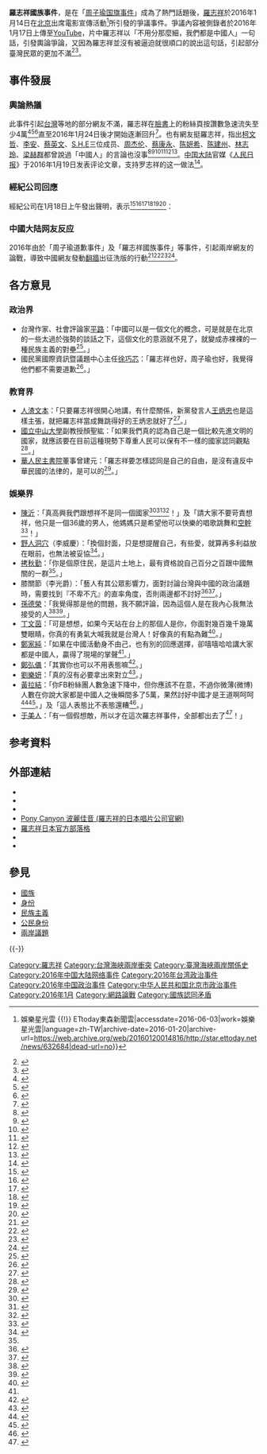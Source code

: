 '''羅志祥國族事件'''，是在「[[周子瑜国旗事件|周子瑜国旗事件]]」成為了熱門話題後，[[羅志祥|羅志祥]]於2016年1月14日在[[北京|北京]]出席電影宣傳活動<ref>{{Cite web|url=http://star.ettoday.net/news/632684|title=羅志祥「我們都是中國人！」　大陸出席活動影片瘋傳 {{!}} 娛樂星光雲 {{!}} ETtoday東森新聞雲|accessdate=2016-06-03|work=娛樂星光雲|language=zh-TW|archive-date=2016-01-20|archive-url=https://web.archive.org/web/20160120014816/http://star.ettoday.net/news/632684|dead-url=no}}</ref>所引發的爭議事件。爭議內容被側錄者於2016年1月17日上傳至[[YouTube|YouTube]]，片中羅志祥以「不用分那麼細，我們都是中國人」一句話，引發輿論爭論，又因為羅志祥並沒有被逼迫就很順口的說出這句話，引起部分臺灣民眾的更加不滿<ref>{{cite news |url= http://ent.ltn.com.tw/news/breakingnews/1576681 |title= 小豬發聲明表立場 陳沂酸任性中年大叔 |publisher= 自由時報 |date= 2016-01-18 |author= 陳昱均 |accessdate= 2016-01-20 |archive-date= 2016-01-21 |archive-url= https://web.archive.org/web/20160121185409/http://ent.ltn.com.tw/news/breakingnews/1576681 |dead-url= no }}</ref><ref>{{cite news |url = http://star.ettoday.net/news/632684 |title = 羅志祥「我們都是中國人！」　大陸出席活動影片瘋傳 |publisher = 東森新聞 |date = 2016-01-18 |author = 吳睿慈 |accessdate = 2016-01-20 |archive-date = 2016-01-20 |archive-url = https://web.archive.org/web/20160120014816/http://star.ettoday.net/news/632684 |dead-url = no }}</ref>。

== 事件發展 ==
=== 輿論熱議 ===
此事件引起[[台灣|台灣]]等地的部分網友不滿，羅志祥在[[臉書|臉書]]上的粉絲頁按讚數急速流失至少4萬<ref>{{cite news |url= http://www.appledaily.com.tw/realtimenews/article/new/20160118/777572/ |title= 【更新】「我是中國人」發酵　羅志祥粉絲數狂瀉 |publisher= 蘋果日報 |date= 2016-01-18 |author= 葉國吏 |accessdate= 2016-01-20 |archive-date= 2016-01-20 |archive-url= https://web.archive.org/web/20160120195453/http://www.appledaily.com.tw/realtimenews/article/new/20160118/777572 |dead-url= no }}</ref><ref>{{cite news |url= http://www.chinatimes.com/realtimenews/20160118001405-260404 |title= 羅志祥稱中國人 批評灌爆臉書 |publisher= 中國時報 |date= 2016-01-18 |author= 周郁蘋 |accessdate= 2016-01-20 |archive-date= 2016-01-20 |archive-url= https://web.archive.org/web/20160120210402/http://www.chinatimes.com/realtimenews/20160118001405-260404 |dead-url= no }}</ref><ref>{{cite news |url= http://www.appledaily.com.tw/realtimenews/article/new/20160118/777555/ |title= 【有片】羅志祥自稱「中國人」引爆戰火　台灣網友圍剿 |publisher= 蘋果日報 |date= 2016-01-18 |author= 葉國吏 |accessdate= 2016-01-20 |archive-date= 2016-01-20 |archive-url= https://web.archive.org/web/20160120212357/http://www.appledaily.com.tw/realtimenews/article/new/20160118/777555/ |dead-url= no }}</ref>直至2016年1月24日後才開始逐漸回升<ref>{{Cite web|url=http://www.nextmag.com.tw/breaking-news/people/20160124/33720727|title=【週六大明星】羅志祥止血奏效　粉絲回籠不必怕|accessdate=2016-06-03|work=Next Magazine TW|language=zh-TW|archive-date=2016-06-30|archive-url=https://web.archive.org/web/20160630025911/http://www.nextmag.com.tw/breaking-news/people/20160124/33720727|dead-url=no}}</ref>。也有網友挺羅志祥，指出[[柯文哲|柯文哲]]、[[李安|李安]]、[[蔡英文|蔡英文]]、[[S.H.E|S.H.E]]三位成员、[[周杰伦|周杰伦]]、[[蔡康永|蔡康永]]、[[陈妍希|陈妍希]]、[[陈建州|陈建州]]、[[林志玲|林志玲]]、[[梁赫群|梁赫群]]都曾說過「中國人」的言論也沒事<ref name = L950357>{{cite news |url= http://news.ltn.com.tw/news/life/paper/950357 |title= 小豬自稱中國人 臉書粉絲人數急掉 |publisher= 自由時報 |date= 2016-01-19 |author= 陳慧玲、蔡琛儀、鍾智凱 |accessdate= 2016-01-22 |archive-date= 2021-03-27 |archive-url= https://web.archive.org/web/20210327013900/https://news.ltn.com.tw/news/life/paper/950357 |dead-url= no }}</ref><ref>{{cite news |url= http://www.chinatimes.com/newspapers/20160119000745-260112 |title= 「我是中國人」李安柯P都說過 小豬經紀人：泛指大中華 |publisher= 中國時報 |date= 2016-01-19 |author= 尤嬿妮、吳禮強 |accessdate= 2016-01-23 |archive-date= 2018-06-22 |archive-url= https://web.archive.org/web/20180622055958/http://www.chinatimes.com/newspapers/20160119000745-260112 |dead-url= no }}</ref><ref>{{cite news |url= http://www.appledaily.com.tw/appledaily/article/headline/20160119/37019677 |title= 小豬自稱中國人 網友譙翻 |publisher= 蘋果日報 |date= 2016-01-19 |author= 林丞偉 |accessdate= 2016-01-22 |archive-date= 2017-03-05 |archive-url= https://web.archive.org/web/20170305125902/http://www.appledaily.com.tw/appledaily/article/headline/20160119/37019677/ |dead-url= no }}</ref><ref>{{cite news |url= http://www.appledaily.com.tw/realtimenews/article/entertainment/20160118/777699 |title= 【有片】不只小豬　周董李安都曾自稱「中國人」 |publisher= 蘋果日報 |date= 2016-01-18 |author= 林丞偉 |accessdate= 2016-01-22 |archive-date= 2017-03-05 |archive-url= https://web.archive.org/web/20170305003056/http://www.appledaily.com.tw/realtimenews/article/entertainment/20160118/777699 |dead-url= no }}</ref><ref>{{cite news |url= http://star.ettoday.net/news/632855 |title= 羅志祥「我們是中國人」遭疑造假　受訪完整影片曝光！ |publisher= 東森新聞 |date= 2016-01-18 |author= 許瑞麟 |accessdate= 2016-01-21 |archive-date= 2018-10-05 |archive-url= https://web.archive.org/web/20181005153512/https://star.ettoday.net/news/632855 |dead-url= no }}</ref><ref>{{cite news |url= http://www.appledaily.com.tw/realtimenews/article/new/20160118/777766/ |title= 志祥「我們都是中國人」　原版影片曝光 |publisher= 蘋果日報 |date= 2016-01-18 |author= 葉國吏 |accessdate= 2016-01-20 |archive-date= 2017-09-17 |archive-url= https://web.archive.org/web/20170917043156/http://www.appledaily.com.tw/realtimenews/article/new/20160118/777766 |dead-url= no }}</ref>。[[中国大陆|中国大陆]]官媒《[[人民日报|人民日报]]》于2016年1月19日发表评论文章，支持罗志祥的这一做法<ref>{{cite news |author=王平 |title=“我是中国人”何错之有？ |url=http://paper.people.com.cn/rmrbhwb/html/2016-01/19/content_1648783.htm |accessdate=2020-04-24 |work=人民日报海外版 |date=2016-01-19 |archive-url=https://web.archive.org/web/20190817042744/http://paper.people.com.cn/rmrbhwb/html/2016-01/19/content_1648783.htm |archive-date=2019-08-17 |dead-url=yes }}</ref>。

=== 經紀公司回應===
經紀公司在1月18日上午發出聲明，表示<ref>{{cite news |url= http://www.chinatimes.com/realtimenews/20160118002468-260404 |title= 自稱中國人被譙翻 羅志祥：只想認真做好表演 |publisher= 中國時報 |date= 2016-01-18 |author= 周郁蘋 |accessdate= 2016-01-20 |archive-date= 2017-03-05 |archive-url= https://web.archive.org/web/20170305002820/http://www.chinatimes.com/realtimenews/20160118002468-260404 |dead-url= no }}</ref><ref>{{cite news |url= http://www.cna.com.tw/news/firstnews/201601185013-1.aspx |title= 經紀公司：羅志祥是台灣人也是中國人 |publisher= 中央社 |date= 2016-01-18 |author= 王靖怡 |accessdate= 2016-01-20 |archive-date= 2016-01-20 |archive-url= https://web.archive.org/web/20160120203610/http://www.cna.com.tw/news/firstnews/201601185013-1.aspx |dead-url= no }}</ref><ref>{{cite news |url= http://star.ettoday.net/news/632831 |title= 羅志祥「我們都是中國人」　經紀公司急發聲明 |publisher= 東森新聞 |date= 2016-01-18 |author= 林政平 |accessdate= 2016-01-21 |archive-date= 2019-08-18 |archive-url= https://web.archive.org/web/20190818125735/https://star.ettoday.net/news/632831 |dead-url= no }}</ref><ref>{{cite news |url= http://udn.com/news/story/7260/1450183 |title= 「我們都是中國人」惹議 羅志祥遭網攻 |publisher= 聯合報 |date= 2016-01-18 |author= 袁世珮 |accessdate= 2016-01-21 |archive-date= 2016-03-16 |archive-url= https://web.archive.org/web/20160316104826/http://udn.com/news/story/7260/1450183 |dead-url= no }}</ref><ref>{{cite news |url= http://www.cna.com.tw/news/amov/201601190199-1.aspx |title= 羅志祥臉書持續發燒 粉絲心碎 |publisher= 中央社 |date= 2016-01-19 |author= 黃旭昇 |accessdate= 2016-01-21 |archive-date= 2017-03-07 |archive-url= https://web.archive.org/web/20170307050618/http://www.cna.com.tw/news/amov/201601190199-1.aspx |dead-url= no }}</ref><ref>{{cite news |url= http://ent.ltn.com.tw/news/breakingnews/1576363 |title= 言論挨轟 羅志祥：盼表演歸表演政治歸政治 |publisher= 自由時報 |date= 2016-01-18 |author= 陳慧玲 |accessdate= 2016-01-22 |archive-date= 2019-08-18 |archive-url= https://web.archive.org/web/20190818125734/https://ent.ltn.com.tw/news/breakingnews/1576363 |dead-url= no }}</ref>：
{{Quotation|小豬是土生土長的[[臺灣人|臺灣人]]，但也是受[[中華文化|中華文化]]教育長大的[[中國人|中國人]]。試問在台灣長大的同輩或長輩，誰不是呢？[[兩岸關係|兩岸關係]]如果連政治人物都還不能解決，就不要再問這些不過只想做好表演的藝人了，他們如果回答得出來，兩岸問題就沒有那麼難了。不是嗎？小豬只是想認真做好表演的人，請大家讓表演歸表演，政治歸政治吧，謝謝大家。|天地合娛樂公司<ref>{{cite news|url= http://udn.com/news/story/8/1449831 |archiveurl=https://web.archive.org/web/20160314054555/http://udn.com/news/story/8/1449831|archivedate=2016-03-14|title= 經紀公司稱：羅志祥受中華文化教育長大 |publisher= 聯合報 |date= 2016-01-18 |author= 袁世珮 |accessdate= 2016-01-20}}</ref>}}

=== 中國大陆网友反应 ===
{{See|2016年中国大陆网友“出征”Facebook事件}}

2016年由於「周子瑜道歉事件」及「羅志祥國族事件」等事件，引起兩岸網友的論戰，導致中國網友發動[[翻牆|翻牆]]出征洗版的行動<ref>{{cite news |url= http://www.ettoday.net/news/20160122/635550.htm |title= 「和田教授」新見解奇襲帝吧　網友：大陸封網用心良苦 |publisher= 東森新聞 |date= 2016-01-22 |author= 林彥臣 |accessdate= 2016-01-22 |archive-date= 2016-01-23 |archive-url= https://web.archive.org/web/20160123180114/http://www.ettoday.net/news/20160122/635550.htm |dead-url= no }}</ref><ref>{{cite news |url= http://www.chinatimes.com/realtimenews/20160120005228-260409 |title= 大陸「帝吧」今晚7點出征FB 嗆攻陷台媒粉絲團 |publisher= 中國時報 |date= 2016-01-20 |author= 莊智勝 |accessdate= 2016-01-22 |archive-date= 2016-01-22 |archive-url= https://web.archive.org/web/20160122095407/http://www.chinatimes.com/realtimenews/20160120005228-260409 |dead-url= no }}</ref><ref>{{cite news |url= http://www.chinatimes.com/realtimenews/20160120005734-260409 |title= 「帝吧」網軍進攻失利？ 戰況直播遭封鎖 |publisher= 中國時報 |date= 2016-01-20 |author= 莊智勝 |accessdate= 2016-01-22 |archive-date= 2016-01-22 |archive-url= https://web.archive.org/web/20160122105841/http://www.chinatimes.com/realtimenews/20160120005734-260409 |dead-url= no }}</ref><ref>{{cite news |url= http://news.ltn.com.tw/news/life/paper/950974 |title= 中國網軍攻擊媒體、名人臉書 惡言洗版 |publisher= 自由時報 |date= 2016-01-21 |authors= 陳炳宏、黃以敬、陳慧萍 |accessdate= 2016-01-21 |archive-date= 2016-01-22 |archive-url= https://web.archive.org/web/20160122105240/http://news.ltn.com.tw/news/life/paper/950974 |dead-url= no }}</ref>。

== 各方意見 ==
=== 政治界 ===
* 台灣作家、社會評論家[[平路|平路]]：「中國可以是一個文化的概念，可是就是在北京的一些太過於強勢的談話之下，這個文化的意涵就不見了，就變成赤裸裸的一種民族主義的對壘<ref>{{cite news |url = http://www.ntdtv.com.tw/b5/20160123/video/164637.html |title = 這句「我是中國人」 為何榮光不再？ |publisher = 新唐人亞太台 |date = 2016-01-23 |authors = 朱智善、尚燕、陳建銘 |accessdate = 2016-01-24 |archive-date = 2018-03-07 |archive-url = https://web.archive.org/web/20180307214308/http://www.ntdtv.com.tw/b5/20160123/video/164637.html |dead-url = no }}</ref>。」
* 國民黨國際資訊暨議題中心主任[[徐巧芯|徐巧芯]]：「羅志祥也好，周子瑜也好，我覺得他們都不需要道歉<ref>{{cite news |url= http://www.appledaily.com.tw/realtimenews/article/new/20160118/777898/ |title= 羅志祥喊「我是中國人」　國民黨正妹：不需道歉 |publisher= 蘋果日報 |date= 2016-01-18 |author= 劉育良 |accessdate= 2016-01-20 |archive-date= 2017-03-05 |archive-url= https://web.archive.org/web/20170305003052/http://www.appledaily.com.tw/realtimenews/article/new/20160118/777898/ |dead-url= no }}</ref>。」

=== 教育界 ===
* [[人渣文本|人渣文本]]：「只要羅志祥很開心地講，有什麼關係，新黨發言人[[王炳忠|王炳忠]]也是這樣主張，就把羅志祥當成舞跳得好的王炳忠就好了<ref>{{cite news |url= http://www.appledaily.com.tw/realtimenews/article/new/20160118/778194/ |title= 喊中國人沒差　他：把小豬當擅跳舞的炳忠就好 |publisher= 蘋果日報 |date= 2016-01-18 |author= 劉育良 |accessdate= 2016-01-20 |archive-date= 2017-03-05 |archive-url= https://web.archive.org/web/20170305003045/http://www.appledaily.com.tw/realtimenews/article/new/20160118/778194/ |dead-url= no }}</ref>。」
* [[國立中山大學|國立中山大學]]副教授顏聖紘：「如果我們真的認為自己是一個比較先進文明的國家，就應該要在目前這種現勢下尊重人民可以保有不一樣的國家認同觀點<ref>{{cite news |url= http://www.appledaily.com.tw/realtimenews/article/life/20160118/777913 |title= 台藝人紛當中國人　他說：西瓜偎大邊也該尊重 |publisher= 蘋果日報 |date= 2016-01-18 |author= 劉育良 |accessdate= 2016-01-22 |archive-date= 2017-03-05 |archive-url= https://web.archive.org/web/20170305003045/http://www.appledaily.com.tw/realtimenews/article/life/20160118/777913 |dead-url= no }}</ref>。」
* [[華人民主書院|華人民主書院]]董事曾建元：「羅志祥要怎樣認同是自己的自由，是沒有違反中華民國的法律的，是可以的<ref>{{cite news |url= http://www.epochtimes.com/b5/16/1/22/n4623507.htm |title= 黃安瘋狂舉報台獨 學者：標準法西斯 |publisher= 大紀元 |date= 2016-01-22 |author= 黃筠芸 |accessdate= 2016-01-23 |archive-date= 2019-03-02 |archive-url= https://web.archive.org/web/20190302140158/http://www.epochtimes.com/b5/16/1/22/n4623507.htm |dead-url= no }}</ref>。」

=== 娛樂界 ===
*[[陳沂_(主持人)|陳沂]]：「真高興我們跟想祥不是同一個國家<ref>{{cite news |url= http://ent.ltn.com.tw/news/breakingnews/1576204 |title= 小豬自稱中國人 陳沂：真高興我們不同國家 |publisher= 自由時報 |date= 2016-01-18 |author= 陳昱均 |accessdate= 2016-01-20 |archive-date= 2018-12-03 |archive-url= https://web.archive.org/web/20181203060944/http://ent.ltn.com.tw/news/breakingnews/1576204 |dead-url= no }}</ref><ref>{{cite news |url= http://star.ettoday.net/news/632745 |title= 羅志祥維基百科遭更改　陳沂：真高興跟他不同國家 |publisher= 東森新聞 |date= 2016-01-18 |author= 許瑞麟 |accessdate= 2016-01-20 |archive-date= 2018-03-08 |archive-url= https://web.archive.org/web/20180308042057/https://star.ettoday.net/news/632745 |dead-url= no }}</ref><ref>{{cite news |url= http://www.appledaily.com.tw/realtimenews/article/new/20160118/777579/ |title= 陳沂酸挺羅志祥　《維基》遭改 |publisher= 蘋果日報 |date= 2016-01-18 |author= 葉國吏 |accessdate= 2016-01-20 |archive-date= 2017-03-05 |archive-url= https://web.archive.org/web/20170305002946/http://www.appledaily.com.tw/realtimenews/article/new/20160118/777579/ |dead-url= no }}</ref>！」及「請大家不要苛責想祥，他只是一個36歲的男人，他媽媽只是希望他可以快樂的唱歌跳舞和[[空幹舞|空幹]]<ref>{{cite news |url= http://www.chinatimes.com/realtimenews/20160118001892-260404 |title= 羅志祥自稱中國人遭砲 陳沂「小心想祥氣氣告你們」 |publisher= 中國時報 |date= 2016-01-18 |author= 賴冠廷 |accessdate= 2016-01-20 |archive-date= 2018-06-22 |archive-url= https://web.archive.org/web/20180622033033/http://www.chinatimes.com/realtimenews/20160118001892-260404 |dead-url= no }}</ref>！」
*[[野人洞穴|野人洞穴]]（李威慶）：「換個封面，只是想提醒自己，有些愛，就算再多利益放在眼前，也無法被妥協<ref>{{cite news |url= http://ent.ltn.com.tw/news/breakingnews/1576374 |title= 羅志祥自稱中國人 創作歌手嗆：就是要分那麼細 |publisher= 自由時報 |date= 2016-01-18 |author= 陳昱均 |accessdate= 2016-01-20 |archive-date= 2018-12-16 |archive-url= https://web.archive.org/web/20181216073101/http://ent.ltn.com.tw/news/breakingnews/1576374 |dead-url= no }}</ref>。」
*[[拷秋勤|拷秋勤]]：「你是個原住民，是這片土地上，最有資格說自己百分之百跟中國無關的一群<ref name = L950357/>。」
*膝關節（李光爵）：「藝人有其公眾影響力，面對討論台灣與中國的政治議題時，需要找到『不卑不亢』的直率角度，否則兩邊都不討好<ref>{{cite news |url= https://news.tvbs.com.tw/entertainment/635707 |title= 小豬「中國人」惹議 網友酸「窮得只剩下孝順」 |publisher= TVBS新聞 |date= 2016-01-18 |author= 楊慧玲 |accessdate= 2016-01-20 |archive-date= 2020-09-23 |archive-url= https://web.archive.org/web/20200923045658/https://news.tvbs.com.tw/entertainment/635707 |dead-url= no }}</ref><ref>{{cite news |url= http://www.appledaily.com.tw/realtimenews/article/entertainment/20160118/777808 |title= 羅志祥「中國人說」　影評嘆：挖洞給自己跳 |publisher= 蘋果日報 |date= 2016-01-18 |author= 張鈜閔 |accessdate= 2016-01-22 |archive-date= 2017-03-05 |archive-url= https://web.archive.org/web/20170305003010/http://www.appledaily.com.tw/realtimenews/article/entertainment/20160118/777808 |dead-url= no }}</ref>。」
*[[孫德榮|孫德榮]]：「我覺得那是他的問題，我不願評論，因為這個人是在我內心我無法接受的人<ref>{{cite news|url=http://udn.com/news/story/7260/1450939|title=小豬「中國人」惹議 昔日恩師轟：咎由自取|publisher=聯合報|date=2016-01-18|author=林怡秀|accessdate=2016-01-20|deadurl=yes|archiveurl=https://web.archive.org/web/20160120194448/http://udn.com/news/story/7260/1450939|archivedate=2016-01-20}}</ref><ref>{{cite news |url= http://www.appledaily.com.tw/realtimenews/article/entertainment/20160119/778344 |title= 小豬「中國人說」惹議　孫德榮轟：咎由自取 |publisher= 蘋果日報 |date= 2016-01-19 |author= 張鈜閔 |accessdate= 2016-01-22 |archive-date= 2017-03-05 |archive-url= https://web.archive.org/web/20170305003103/http://www.appledaily.com.tw/realtimenews/article/entertainment/20160119/778344 |dead-url= no }}</ref>。」
*[[丁文茵|丁文茵]]：「可是想想，如果今天站在台上的那個人是你，你面對幾百幾千幾萬雙眼睛，你真的有勇氣大喊我就是台灣人！好像真的有點為難<ref>{{cite news|url= https://tw.appledaily.com/new/realtime/20160119/778271/ |title= 如果今天你在台上　真有勇氣喊我是台灣人？ |publisher= 蘋果日報 |date= 2016-01-19 |author= 劉育良 |accessdate= 2016-01-22}}</ref>。」
*[[鄭家純_(藝人)|鄭家純]]：「如果在中國活動身不由己，也有別的回應選擇，卻嘻嘻哈哈講大家都是中國人，贏得了現場的掌聲<ref name = L950357/>。」
*[[鄭弘儀|鄭弘儀]]：「其實你也可以不用表態嘛<ref>{{cite news |url= http://www.appledaily.com.tw/realtimenews/article/life/20160118/778133 |title= 小豬「我是中國人」惹議　鄭弘儀說出關鍵1句 |publisher= 蘋果日報 |date= 2016-01-18 |author= 劉人豪 |accessdate= 2016-01-22 |archive-date= 2017-03-05 |archive-url= https://web.archive.org/web/20170305002954/http://www.appledaily.com.tw/realtimenews/article/life/20160118/778133 |dead-url= no }}</ref>。」
*[[劉樂妍|劉樂妍]]：「真的沒有必要拿出來對立<ref>{{cite news |url= http://www.appledaily.com.tw/realtimenews/article/politics/20160118/777954 |title= 台灣人、中國人　女藝人：為何只能選一個？ |publisher= 蘋果日報 |date= 2016-01-18 |author= 劉育良 |accessdate= 2016-01-22 |archive-date= 2017-03-05 |archive-url= https://web.archive.org/web/20170305003052/http://www.appledaily.com.tw/realtimenews/article/politics/20160118/777954 |dead-url= no }}</ref>。」
*[[黃拉結|黃拉結]]：「你FB粉絲團人數急速下降中，但你應該不在意，不過你微薄(微博)人數在你說大家都是中國人之後瞬間多了5萬，果然討好中國才是王道啊呵呵<ref>{{cite news |url= http://www.chinatimes.com/realtimenews/20160118001889-260404 |title= 小豬粉絲瘋狂流失 網友惡搞歌「一枝狗獨秀」 |publisher= 中國時報 |date= 2016-01-18 |author= 周郁蘋 |accessdate= 2016-01-23 |archive-date= 2018-06-22 |archive-url= https://web.archive.org/web/20180622033138/http://www.chinatimes.com/realtimenews/20160118001889-260404 |dead-url= no }}</ref><ref>{{cite news |url= http://www.appledaily.com.tw/realtimenews/article/entertainment/20160118/777572 |title= 【更新】「我是中國人」發酵　羅志祥粉絲數狂瀉 |publisher= 蘋果日報 |date= 2016-01-18 |author= 葉國吏 |accessdate= 2016-01-22 |archive-date= 2017-03-05 |archive-url= https://web.archive.org/web/20170305003016/http://www.appledaily.com.tw/realtimenews/article/entertainment/20160118/777572 |dead-url= no }}</ref>。」及「這人表態比不表態還糟<ref>{{cite news |url= http://www.appledaily.com.tw/realtimenews/article/strange/20160118/777562 |title= 「中國人」羅志祥踩雷　乳神批「對不起祖靈」 |publisher= 蘋果日報 |date= 2016-01-18 |author= 葉國吏 |accessdate= 2016-01-22 |archive-date= 2017-03-05 |archive-url= https://web.archive.org/web/20170305003049/http://www.appledaily.com.tw/realtimenews/article/strange/20160118/777562 |dead-url= no }}</ref>。」
*[[于美人|于美人]]：「有一個假想敵，所以才在這次羅志祥事件，全部都出去了<ref>{{cite news |url= http://ent.ltn.com.tw/news/breakingnews/1577243 |title= 于美人不捨羅志祥 被當假想敵 |publisher= 自由時報 |date= 2016-01-19 |author= 鍾智凱 |accessdate= 2016-01-22 |archive-date= 2018-12-13 |archive-url= https://web.archive.org/web/20181213000723/http://ent.ltn.com.tw/news/breakingnews/1577243 |dead-url= no }}</ref>！」

== 参考資料 ==
{{Reflist|30em}}

== 外部連結 ==
* {{Facebook|IsShow|羅志祥 SHOW}}
* {{Weibo|luozhixiang|羅志祥}}
* {{Instagram|showlostage|羅志祥}}
* [https://web.archive.org/web/20130121220143/http://show.ponycanyon.co.jp/ Pony Canyon 波麗佳音 (羅志祥的日本唱片公司官網)]
* [http://ameblo.jp/showlo-blog/ 羅志祥日本官方部落格] {{Wayback|url=http://ameblo.jp/showlo-blog/ |date=20210222231845 }}
* {{youtube|user=showluo|羅志祥官方專屬頻道 Show's Official Channel}}
* {{imdb name|3881333|羅志祥}}

==參見==
{{Portal box|中華人民共和國|中华民国|台湾}}
*[[國族|國族]]
*[[身份|身份]]
*[[民族主義|民族主義]]
*[[公民身份|公民身份]]
*[[兩岸議題|兩岸議題]]

{{-}}
{{羅志祥}}
{{台湾海峡两岸关系史}}
[[Category:羅志祥|Category:羅志祥]]
[[Category:台灣海峽兩岸衝突|Category:台灣海峽兩岸衝突]]
[[Category:臺灣海峽兩岸關係史|Category:臺灣海峽兩岸關係史]]
[[Category:2016年中国大陆网络事件|Category:2016年中国大陆网络事件]]
[[Category:2016年台湾政治事件|Category:2016年台湾政治事件]]
[[Category:2016年中国政治事件|Category:2016年中国政治事件]]
[[Category:中华人民共和国北京市政治事件|Category:中华人民共和国北京市政治事件]]
[[Category:2016年1月|Category:2016年1月]]
[[Category:網路論戰|Category:網路論戰]]
[[Category:國族認同矛盾|Category:國族認同矛盾]]